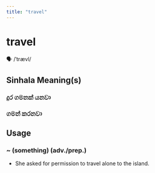```yaml
---
title: "travel"
---
```


# travel

🗣️ /ˈtrævl/

## Sinhala Meaning(s)

### දුර ගමනක් යනවා
### ගමන් කරනවා

## Usage

### ~ (something) (adv./prep.)

- She asked for permission to travel alone to the island.

